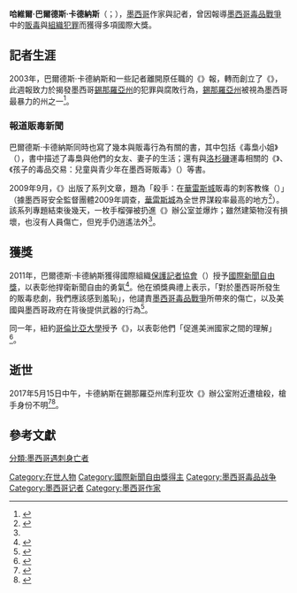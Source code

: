 {{Infobox person
| name = 哈維爾·巴爾德斯·卡德納斯
| image = Javier Valdez Cárdenas.jpg
| alt =
| caption =
| birth_name =
| birth_date = 1967年4月14日
| birth_place =[[墨西哥|墨西哥]][[錫那羅亞州|錫那羅亞州]][[库利亚坎|库利亚坎]]
| death_date =  {{Death date and age|2017|05|15|1967|4|14|df=y}}<ref>{{Cite news|url=https://www.washingtonpost.com/world/the_americas/mexican-authorities-say-well-known-journalist-javier-valdez-was-shot-and-killed-in-the-sinaloa-state-capital-of-culiacan/2017/05/15/5ae0149e-39a4-11e7-a59b-26e0451a96fd_story.html|title=Mexican authorities say well-known journalist Javier Valdez was shot and killed in the Sinaloa state capital of Culiacan|last=|first=|date=15 May 2017|work=The Washington Post|access-date=15 May 2017|archive-url=https://web.archive.org/web/20170517173912/https://www.washingtonpost.com/world/the_americas/mexican-authorities-say-well-known-journalist-javier-valdez-was-shot-and-killed-in-the-sinaloa-state-capital-of-culiacan/2017/05/15/5ae0149e-39a4-11e7-a59b-26e0451a96fd_story.html|archive-date=2017-05-17|dead-url=yes|via=The Associated Press}}</ref><ref>{{Cite news|url=http://www.latimes.com/world/la-fg-mexico-journalist-dead-20170515-story.html|title=Veteran Mexican journalist Javier Valdez is killed|last=McDonnell|first=Patrick J.|date=15 May 2017|work=Los Angeles Times|access-date=15 May 2017|archive-url=https://web.archive.org/web/20170515230718/http://www.latimes.com/world/la-fg-mexico-journalist-dead-20170515-story.html|archive-date=2017-05-15|dead-url=no|language=en-US|issn=0458-3035}}</ref>
| death_place =墨西哥錫那羅亞州库利亚坎
| nationality = {{MEX}}
| other_names =
| known_for = 販毒相關報導
| occupation = [[記者|記者]]
| organization = {{lang|en|''Ríodoce''}}
| awards= [[國際新聞自由獎|國際新聞自由獎]]（2011年）
}}

'''哈維爾·巴爾德斯·卡德納斯'''（{{lang-es|Javier Valdez Cárdenas}}；{{bd|1967年|4月14日|2017年|5月15日|catIdx=Cárdenas}}），[[墨西哥|墨西哥]]作家與記者，曾因報導[[墨西哥毒品戰爭|墨西哥毒品戰爭]]中的[[販毒|販毒]]與[[組織犯罪|組織犯罪]]而獲得多項國際大獎。

==記者生涯==
2003年，巴爾德斯·卡德納斯和一些記者離開原任職的《{{lang|en|Noroeste}}》報，轉而創立了《{{Link-en|Ríodoce|Ríodoce}}》，此週報致力於揭發墨西哥[[錫那羅亞州|錫那羅亞州]]的犯罪與腐敗行為，[[錫那羅亞州|錫那羅亞州]]被視為墨西哥最暴力的州之一<ref name=CPJ>{{cite web |url=http://www.cpj.org/awards/2011/javier-arturo-valdez-cardenas-mexico.php |title=Javier Valdez Cárdenas, Mexico |author= |year=2011 |work= |publisher=Committee to Protect Journalists |accessdate=2013-11-07 |archive-date=2013-11-11 |archive-url=https://web.archive.org/web/20131111025100/http://www.cpj.org/awards/2011/javier-arturo-valdez-cardenas-mexico.php |dead-url=no }}</ref>。

===報道販毒新聞===
巴爾德斯·卡德納斯同時也寫了幾本與販毒行為有關的書，其中包括《毒梟小姐》（{{lang|en|Miss Narco}}），書中描述了毒梟與他們的女友、妻子的生活；還有與[[洛杉磯|洛杉磯]]運毒相關的《{{lang|en|Los morros del narco}}》、《孩子的毒品交易：兒童與青少年在墨西哥販毒》（{{lang|en|Ninos y jovenes en el narcotrafico mexicano}}）等書。

2009年9月，《{{lang|en|Ríodoce}}》出版了系列文章，題為「殺手：在[[華雷斯城|華雷斯城]]販毒的刺客教條（{{lang|en|Hitman: Confession of an Assassin in Ciudad Juárez}}）」（據墨西哥安全監督團體2009年調查，[[華雷斯城|華雷斯城]]為全世界謀殺率最高的地方<ref>{{cite news| last =| title =墨西哥華雷斯城 謀殺率全球最高| work =| publisher =中央社| date =2009-08-28| url =http://www.epochtimes.com/b5/9/8/28/n2638118.htm| accessdate =2013-11-07| archive-date =2016-03-04| archive-url =https://web.archive.org/web/20160304111454/http://www.epochtimes.com/b5/9/8/28/n2638118.htm| dead-url =no}}</ref>）。該系列專題結束後幾天，一枚手榴彈被扔進《{{lang|en|Ríodoce}}》辦公室並爆炸；雖然建築物沒有損壞，也沒有人員傷亡，但兇手仍逍遙法外<ref name=CPJ/>。

==獲獎==
2011年，巴爾德斯·卡德納斯獲得國際組織[[保護記者協會|保護記者協會]]（{{lang|en|Committee to Protect Journalists}}）授予[[國際新聞自由獎|國際新聞自由獎]]，以表彰他捍衛新聞自由的勇氣<ref>{{cite web |url=http://cpj.org/awards/ |title=CPJ International Press Freedom Awards 2011 |year=2011 |publisher=Committee to Protect Journalists |accessdate=2013-11-07 |archive-date=2012-01-18 |archive-url=https://web.archive.org/web/20120118041300/https://www.cpj.org/awards/ |dead-url=yes }}</ref>。他在頒獎典禮上表示，「對於墨西哥所發生的販毒悲劇，我們應該感到羞恥」，他譴責[[墨西哥毒品戰爭|墨西哥毒品戰爭]]所帶來的傷亡，以及美國與墨西哥政府在背後提供武器的行為<ref>{{cite web |url=http://www.cpj.org/awards/2011/javier-valdez-cardenas-award-acceptance-speech.php |title=Award Acceptance Speech |author=Javier Valdez Cárdenas |date=22 November 2011 |publisher=Committee to Protect Journalists |accessdate=2013-11-07 |archive-date=2013-11-11 |archive-url=https://web.archive.org/web/20131111023650/http://www.cpj.org/awards/2011/javier-valdez-cardenas-award-acceptance-speech.php |dead-url=no }}</ref>。

同一年，紐約[[哥倫比亞大學|哥倫比亞大學]]授予《{{lang|es|Ríodoce}}》{{Link-en|瑪麗亞摩斯卡波新聞獎|Maria Moors Cabot prize}}，以表彰他們「促進美洲國家之間的理解」<ref>{{cite web |url=http://www.journalism.columbia.edu/cabot |title=The Maria Moors Cabot Prize |year=2011 |publisher=journalism.columbia.edu |accessdate=2013-11-07 |archive-date=2013-10-30 |archive-url=https://web.archive.org/web/20131030075319/http://www.journalism.columbia.edu/cabot |dead-url=no }}</ref>。

==逝世==
2017年5月15日中午，卡德納斯在錫那羅亞州库利亚坎《{{lang|en|Noroeste}}》辦公室附近遭槍殺，槍手身份不明<ref>{{Cite news|url=http://www.bbc.com/mundo/noticias-america-latina-39930253|title=Asesinan a tiros en Sinaloa a Javier Valdez, el periodista que cubrió como nadie el narco mexicano|last=Paullier|first=Juan|date=15 May 2017|work=BBC Mundo|access-date=16 May 2017|archive-url=https://web.archive.org/web/20170521030902/http://www.bbc.com/mundo/noticias-america-latina-39930253|archive-date=2017-05-21|dead-url=no|language=es}}</ref><ref>{{Cite web|url=http://www.univision.com/noticias/america-latina/asesinan-al-periodista-mexicano-javier-valdez-cardenas-quien-cubria-temas-de-narcotrafico-en-el-estado-de-sinaloa|title=Asesinan al periodista mexicano Javier Valdez Cárdenas, quien cubría temas de narcotráfico en el estado de Sinaloa|last=|first=|date=15 May 2017|website=Univision|language=es|archive-url=https://web.archive.org/web/20170516012537/http://www.univision.com/noticias/america-latina/asesinan-al-periodista-mexicano-javier-valdez-cardenas-quien-cubria-temas-de-narcotrafico-en-el-estado-de-sinaloa|archive-date=2017-05-16|dead-url=no|access-date=16 May 2017}}</ref>。

== 參考文獻 ==
{{reflist}}

[[Category:在世人物|Category:在世人物]]
[[Category:國際新聞自由獎得主|Category:國際新聞自由獎得主]]
[[Category:墨西哥毒品战争|Category:墨西哥毒品战争]]
[[Category:墨西哥记者|Category:墨西哥记者]]
[[Category:墨西哥作家|Category:墨西哥作家]]
[[分類:墨西哥遇刺身亡者|分類:墨西哥遇刺身亡者]]